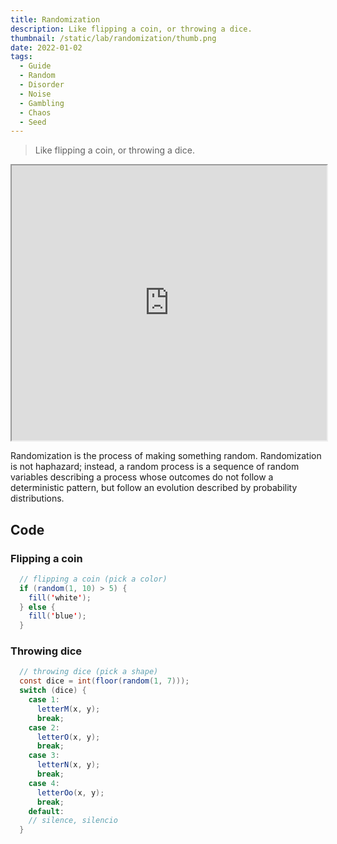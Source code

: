 ```yaml
---
title: Randomization
description: Like flipping a coin, or throwing a dice.
thumbnail: /static/lab/randomization/thumb.png
date: 2022-01-02
tags:
  - Guide
  - Random
  - Disorder
  - Noise
  - Gambling
  - Chaos
  - Seed
---
```


> Like flipping a coin, or throwing a dice.

<iframe src="https://editor.p5js.org/colormono/full/A70nepNqZ" width="100%" height="440"></iframe>

Randomization is the process of making something random. Randomization is not haphazard; instead, a random
process is a sequence of random variables describing a process whose outcomes do not follow a deterministic
pattern, but follow an evolution described by probability distributions.

## Code

### Flipping a coin

```java
  // flipping a coin (pick a color)
  if (random(1, 10) > 5) {
    fill('white');
  } else {
    fill('blue');
  }
```

### Throwing dice

```java
  // throwing dice (pick a shape)
  const dice = int(floor(random(1, 7)));
  switch (dice) {
    case 1:
      letterM(x, y);
      break;
    case 2:
      letterO(x, y);
      break;
    case 3:
      letterN(x, y);
      break;
    case 4:
      letterOo(x, y);
      break;
    default:
    // silence, silencio
  }
```
